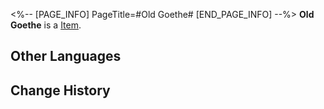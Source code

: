 <%-- [PAGE_INFO]
PageTitle=#Old Goethe#
[END_PAGE_INFO] --%>
{{Item Infobox
|id          = 250129
|image       = Item Old Goethe.png
|type        = 
|invCategory = 
|rarity      = 4
|effect      = 
|description = 
}}
'''Old Goethe''' is a [[Item]].

==Other Languages==
{{Other Languages
|en   = Old Goethe
|zhs  = 老歌德
|zht  = 老歌德
|ja   = ゲーテ
|ko   = 늙은 괴테
|es   = Viejo Goethe
|fr   = Le vieux Goethe
|ru   = Старый Гёте
|th   = ลุง Goethe
|vi   = Ông Goethe
|de   = Alter Goethe
|id   = Old Goethe
|pt   = Velho Goethe
}}

==Change History==
{{Change History|1.1}}